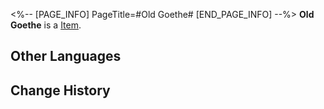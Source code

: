 <%-- [PAGE_INFO]
PageTitle=#Old Goethe#
[END_PAGE_INFO] --%>
{{Item Infobox
|id          = 250129
|image       = Item Old Goethe.png
|type        = 
|invCategory = 
|rarity      = 4
|effect      = 
|description = 
}}
'''Old Goethe''' is a [[Item]].

==Other Languages==
{{Other Languages
|en   = Old Goethe
|zhs  = 老歌德
|zht  = 老歌德
|ja   = ゲーテ
|ko   = 늙은 괴테
|es   = Viejo Goethe
|fr   = Le vieux Goethe
|ru   = Старый Гёте
|th   = ลุง Goethe
|vi   = Ông Goethe
|de   = Alter Goethe
|id   = Old Goethe
|pt   = Velho Goethe
}}

==Change History==
{{Change History|1.1}}